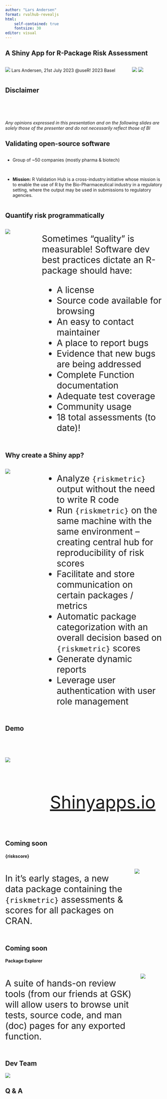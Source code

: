 ```yaml
---
author: "Lars Andersen"
format: rvalhub-revealjs
html:
    self-contained: true
    fontsize: 30
editor: visual
---
```


## A Shiny App for R-Package Risk Assessment

::: columns
::: {.column width="80%"}
![](images/title_app_page.png) Lars Andersen, 21st July 2023 @useR! 2023 Basel
:::

::: {.column width="20%"}
<!-- ![](images/riskassessment_logo.png)  -->

<!-- <img src="images/riskassessment_logo.png" height="172" style="height:172px;"/> -->

<!-- <img src="images/pharmaverse_logo.png" height="172" style="height:172px;"/> -->

![](images/riskassessment_logo_small.png) ![](images/pharmaverse_logo.png)
:::
:::

## Disclaimer

</br></br></br>

*Any opinions expressed in this presentation and on the following slides are solely those of the presenter and do not necessarily reflect those of BI*

## Validating open-source software

::: columns
::: {.column width="90%"}
-   Group of \~50 companies (mostly pharma & biotech)

<br>

-   <b>Mission:</b> R Validation Hub is a cross-industry initiative whose mission is to enable the use of R by the Bio-Pharmaceutical industry in a regulatory setting, where the output may be used in submissions to regulatory agencies.
:::
:::

<!-- ## Two tools and what do they do? -->

<!-- ::: columns -->
<!-- ::: {.column width="20%"} -->
<!-- ![](images/riskmetric_logo.png) <br><br> ![](images/riskassessment_logo.png) -->
<!-- ::: -->

<!-- ::: {.column width="75%" style="font-size:28px"} -->
<!-- is a framework to quantify an R package's "risk" by assessing several meaningful metrics designed to evaluate package development best practices, code documentation, community engagement, and development sustainability.<br><br><br> is a full-fledged R package containing a shiny front-end that augments the utility of `{riskmetric}`. The application's goal is to provide a central hub for an organization to review and assess the risk of R packages, providing handy tools and guide rails along the way. -->
<!-- ::: -->
<!-- ::: -->

## Quantify risk programmatically

::: columns
::: {.column width="20%"}
![](images/riskmetric_logo.png)
:::

::: {.column width="80%"}
::: {style="font-size:28px"}
Sometimes "quality" is measurable! Software dev best practices dictate an R-package should have:<br> 

-   A license
-   Source code available for browsing
-   An easy to contact maintainer
-   A place to report bugs
-   Evidence that new bugs are being addressed
-   Complete Function documentation
-   Adequate test coverage
-   Community usage
-   18 total assessments (to date)!
:::
:::
:::

## Why create a Shiny app?

::: columns
::: {.column width="20%"}
![](images/riskassessment_logo.png)
:::

::: {.column width="80%"}
<!-- The app extends the functionality of {riskmetric} by managing the review process <b>within an organizational context</b>, empowering the reviewer to: <br> -->

::: {style="font-size:28px"}
-   Analyze `{riskmetric}` output without the need to write R code
-   Run `{riskmetric}` on the same machine with the same environment -- creating central hub for reproducibility of risk scores
-   Facilitate and store communication on certain packages / metrics
-   Automatic package categorization with an overall decision based on `{riskmetric}` scores
-   Generate dynamic reports
-   Leverage user authentication with user role management
:::
:::
:::

## Demo

<br> <br>

::: columns
::: {.column width="20%"}
![](images/riskassessment_logo_large.png)
:::

::: {.column width="80%" style="font-size:56px"}
<br> [Shinyapps.io](https://rinpharma.shinyapps.io/riskassessment_v100_dev/)
:::
:::

## Coming soon

#### {riskscore}

::: columns
::: {.column width="30%" style="font-size:28px"}
In it's early stages, a new data package containing the `{riskmetric}` assessments & scores for all packages on CRAN.
:::

::: {.column width="70%"}
![](images/risk_scores_by_group_all_cran.png)
:::
:::

## Coming soon

#### Package Explorer

::: columns
::: {.column width="30%" style="font-size:28px"}
A suite of hands-on review tools (from our friends at GSK) will allow users to browse unit tests, source code, and man (doc) pages for any exported function.
:::

::: {.column width="70%"}
![](images/pkg_explorer.png)
:::
:::

## Dev Team

![](images/team.png)

## Q & A
